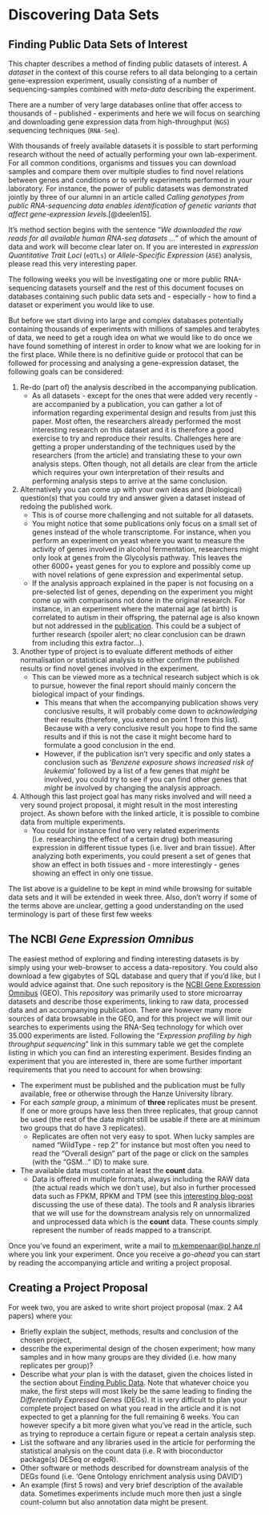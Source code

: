 # Discovering Data Sets {#chapter-2}

## Finding Public Data Sets of Interest {#finding-public-data}

This chapter describes a method of finding public datasets of interest. A *dataset* in the context of this course refers to all data belonging to a certain gene-expression experiment, usually consisting of a number of sequencing-samples combined with *meta-data* describing the experiment. 

There are a number of very large databases online that offer access to thousands of - published - experiments and here we will focus on searching and downloading gene expression data from high-throughput (`NGS`) sequencing techniques (`RNA-Seq`).

With thousands of freely available datasets it is possible to start performing research without the need of actually performing your own lab-experiment. For all common conditions, organisms and tissues you can download samples and compare them over multiple studies to find novel relations between genes and conditions or to verify experiments performed in your laboratory. For instance, the power of public datasets was demonstrated jointly by three of our alumni in an article called *Calling genotypes from public RNA-sequencing data enables identification of genetic variants that affect gene-expression levels.*[@deelen15].

It's method section begins with the sentence "*We downloaded the raw reads for all available human RNA-seq datasets ...*" of which the amount of data and work will become clear later on. If you are interested in *expression Quantitative Trait Loci* (`eQTLs`) or *Allele-Specific Expression* (`ASE`) analysis, please read this very interesting paper.

The following weeks you will be investigating one or more public RNA-sequencing datasets yourself and the rest of this document focuses on databases containing such public data sets and - especially - how to find a dataset or experiment you would like to use.

But before we start diving into large and complex databases potentially containing thousands of experiments with millions of samples and terabytes of data, we need to get a rough idea on what we would like to do once we have found something of interest in order to know what we are looking for in the first place. While there is no definitive guide or protocol that can be followed for processing and analysing a gene-expression dataset, the following goals can be considered:

1. Re-do (part of) the analysis described in the accompanying publication.
    + As all datasets -  except for the ones that were added very recently - are accompanied by a publication, you can gather a lot of information regarding experimental design and results from just this paper. Most often, the researchers already performed the most interesting research on this dataset and it is therefore a good exercise to try and reproduce their results. Challenges here are getting a proper understanding of the techniques used by the researchers (from the article) and translating these to your own analysis steps. Often though, not all details are clear from the article which requires your own interpretation of their results and performing analysis steps to arrive at the same conclusion.
2. Alternatively you can come up with your own ideas and (biological) question(s) that you could try and answer given a dataset instead of redoing the published work.
    + This is of course more challenging and not suitable for all datasets.
    + You might notice that some publications only focus on a small set of genes instead of the whole transcriptome. For instance, when you perform an experiment on yeast where you want to measure the activity of genes involved in alcohol fermentation, researchers might only look at genes from the Glycolysis pathway. This leaves the other 6000+ yeast genes for you to explore and possibly come up with novel relations of gene expression and experimental setup.
    + If the analysis approach explained in the paper is not focusing on a pre-selected list of genes, depending on the experiment you might come up with comparisons not done in the original research. For instance, in an experiment where the maternal age (at birth) is correlated to autism in their offspring, the paternal age is also known but not addressed in the [publication](http://www.ncbi.nlm.nih.gov/geo/query/acc.cgi?acc=GSE25507). This could be a subject of further research (spoiler alert; no clear conclusion can be drawn from including this extra factor...).
3. Another type of project is to evaluate different methods of either normalisation or statistical analysis to either confirm the published results or find novel genes involved in the experiment.
    + This can be viewed more as a technical research subject which is ok to pursue, however the final report should mainly concern the biological impact of your findings.
        - This means that when the accompanying publication shows very conclusive results, it will probably come down to *acknowledging* their results (therefore, you extend on point 1 from this list). Because with a very conclusive result you hope to find the same results and if this is not the case it might become hard to formulate a good conclusion in the end.
        - However, if the publication isn't very specific and only states a conclusion such as '*Benzene exposure shows increased risk of leukemia*' followed by a list of a few genes that *might* be involved, you could try to see if you can find other genes that *might* be involved by changing the analysis approach.
4. Although this last project goal has many risks involved and will need a very sound project proposal, it might result in the most interesting project. As shown before with the linked article, it is possible to combine data from multiple experiments.
    + You could for instance find two very related experiments (i.e. researching the effect of a certain drug) both measuring expression in different tissue types (i.e. liver and brain tissue). After analyzing both experiments, you could present a set of genes that show an effect in both tissues and - more interestingly - genes showing an effect in only one tissue.

The list above is a guideline to be kept in mind while browsing for suitable data sets and it will be extended in week three. Also, don't worry if some of the terms above are unclear, getting a good understanding on the used terminology is part of these first few weeks

## The NCBI *Gene Expression Omnibus* {#ncbi-geo}

The easiest method of exploring and finding interesting datasets is by simply using your web-browser to access a data-repository. You could also download a few gigabytes of SQL database and query that if you'd like, but I would advice against that. One such repository is the [NCBI Gene Expression Omnibus](https://www.ncbi.nlm.nih.gov/geo/summary) (GEO). This *repository* was primarily used to store microarray datasets and describe those experiments, linking to raw data, processed data and an accompanying publication. There are however many more sources of data browsable in the GEO, and for this project we will limit our searches to experiments using the RNA-Seq technology for which over 35.000 experiments are listed. Following the "*Expression profiling by high throughput sequencing*" link in this summary table we get the complete listing in which you can find an interesting experiment. Besides finding an experiment that you are interested in, there are some further important requirements that you need to account for when browsing:

* The experiment must be published and the publication must be fully available, free or otherwise through the Hanze University library.
* For each *sample group*, a minimum of **three** replicates must be present. If one or more groups have less then three replicates, that group cannot be used (the rest of the data might still be usable if there are at minimum two groups that do have 3 replicates).
  + Replicates are often not very easy to spot. When lucky samples are named "WildType - rep 2" for instance but most often you need to read the "Overall design" part of the page or click on the samples (with the "GSM..." ID) to make sure.
* The available data must contain at least the **count** data.
  + Data is offered in multiple formats, always including the RAW data (the actual reads which we don't use), but also in further processed data such as FPKM, RPKM and TPM (see this [interesting blog-post](https://haroldpimentel.wordpress.com/2014/05/08/what-the-fpkm-a-review-rna-seq-expression-units/) discussing the use of these data). The tools and R analysis libraries that we will use for the downstream analysis rely on unnormalized and unprocessed data which is the **count** data. These counts simply represent the number of reads mapped to a transcript.

Once you've found an experiment, write a mail to [m.kempenaar@pl.hanze.nl](mailto:m.kempenaar@pl.hanze.nl) where you link your experiment. Once you receive a *go-ahead* you can start by reading the accompanying article and writing a project proposal.

## Creating a Project Proposal {#project-proposal_ch2}

For week two, you are asked to write short project proposal (max. 2 A4 papers) where you:

* Briefly explain the subject, methods, results and conclusion of the chosen project,
* describe the experimental design of the chosen experiment; how many samples and in how many groups are they divided (i.e. how many replicates per group)?
* Describe what *your* plan is with the dataset, given the choices listed in the section about [Finding Public Data](#finding-public-data). Note that whatever choice you make, the first steps will most likely be the same leading to finding the *Differentially Expressed Genes* (DEGs). It is very difficult to plan your complete project based on what you read in the article and it is not expected to get a planning for the full remaining 6 weeks. You can however specify a bit more given what you've read in the article, such as trying to reproduce a certain figure or repeat a certain analysis step.
* List the software and any libraries used in the article for performing the statistical analysis on the count data (i.e. R with bioconductor package(s) DESeq or edgeR).
* Other software or methods described for downstream analysis of the DEGs found (i.e. 'Gene Ontology enrichment analysis using DAVID')
* An example (first 5 rows) and very brief description of the available data. Sometimes experiments include much more then just a single count-column but also annotation data might be present.
